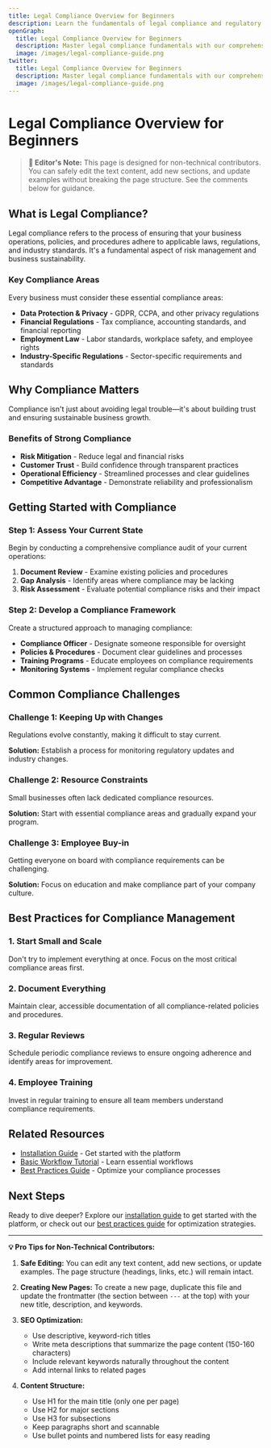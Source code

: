 ```yaml
---
title: Legal Compliance Overview for Beginners
description: Learn the fundamentals of legal compliance and regulatory requirements for your business. This comprehensive guide covers essential compliance concepts, frameworks, and best practices.
openGraph:
  title: Legal Compliance Overview for Beginners
  description: Master legal compliance fundamentals with our comprehensive beginner's guide
  image: /images/legal-compliance-guide.png
twitter:
  title: Legal Compliance Overview for Beginners
  description: Master legal compliance fundamentals with our comprehensive beginner's guide
  image: /images/legal-compliance-guide.png
---
```


# Legal Compliance Overview for Beginners

> **📝 Editor's Note:** This page is designed for non-technical contributors. You can safely edit the text content, add new sections, and update examples without breaking the page structure. See the comments below for guidance.

## What is Legal Compliance?

Legal compliance refers to the process of ensuring that your business operations, policies, and procedures adhere to applicable laws, regulations, and industry standards. It's a fundamental aspect of risk management and business sustainability.

### Key Compliance Areas

Every business must consider these essential compliance areas:

- **Data Protection & Privacy** - GDPR, CCPA, and other privacy regulations
- **Financial Regulations** - Tax compliance, accounting standards, and financial reporting
- **Employment Law** - Labor standards, workplace safety, and employee rights
- **Industry-Specific Regulations** - Sector-specific requirements and standards

## Why Compliance Matters

Compliance isn't just about avoiding legal trouble—it's about building trust and ensuring sustainable business growth.

### Benefits of Strong Compliance

- **Risk Mitigation** - Reduce legal and financial risks
- **Customer Trust** - Build confidence through transparent practices
- **Operational Efficiency** - Streamlined processes and clear guidelines
- **Competitive Advantage** - Demonstrate reliability and professionalism

## Getting Started with Compliance

### Step 1: Assess Your Current State

Begin by conducting a comprehensive compliance audit of your current operations:

1. **Document Review** - Examine existing policies and procedures
2. **Gap Analysis** - Identify areas where compliance may be lacking
3. **Risk Assessment** - Evaluate potential compliance risks and their impact

### Step 2: Develop a Compliance Framework

Create a structured approach to managing compliance:

- **Compliance Officer** - Designate someone responsible for oversight
- **Policies & Procedures** - Document clear guidelines and processes
- **Training Programs** - Educate employees on compliance requirements
- **Monitoring Systems** - Implement regular compliance checks

## Common Compliance Challenges

### Challenge 1: Keeping Up with Changes

Regulations evolve constantly, making it difficult to stay current.

**Solution:** Establish a process for monitoring regulatory updates and industry changes.

### Challenge 2: Resource Constraints

Small businesses often lack dedicated compliance resources.

**Solution:** Start with essential compliance areas and gradually expand your program.

### Challenge 3: Employee Buy-in

Getting everyone on board with compliance requirements can be challenging.

**Solution:** Focus on education and make compliance part of your company culture.

## Best Practices for Compliance Management

### 1. Start Small and Scale

Don't try to implement everything at once. Focus on the most critical compliance areas first.

### 2. Document Everything

Maintain clear, accessible documentation of all compliance-related policies and procedures.

### 3. Regular Reviews

Schedule periodic compliance reviews to ensure ongoing adherence and identify areas for improvement.

### 4. Employee Training

Invest in regular training to ensure all team members understand compliance requirements.

## Related Resources

- [Installation Guide](/getting-started/installation-guide) - Get started with the platform
- [Basic Workflow Tutorial](/tutorials/basic-workflow) - Learn essential workflows
- [Best Practices Guide](/articles/best-practices-guide) - Optimize your compliance processes

## Next Steps

Ready to dive deeper? Explore our [installation guide](/getting-started/installation-guide) to get started with the platform, or check out our [best practices guide](/articles/best-practices-guide) for optimization strategies.

---

**💡 Pro Tips for Non-Technical Contributors:**

1. **Safe Editing:** You can edit any text content, add new sections, or update examples. The page structure (headings, links, etc.) will remain intact.

2. **Creating New Pages:** To create a new page, duplicate this file and update the frontmatter (the section between `---` at the top) with your new title, description, and keywords.

3. **SEO Optimization:** 
   - Use descriptive, keyword-rich titles
   - Write meta descriptions that summarize the page content (150-160 characters)
   - Include relevant keywords naturally throughout the content
   - Add internal links to related pages

4. **Content Structure:** 
   - Use H1 for the main title (only one per page)
   - Use H2 for major sections
   - Use H3 for subsections
   - Keep paragraphs short and scannable
   - Use bullet points and numbered lists for easy reading
